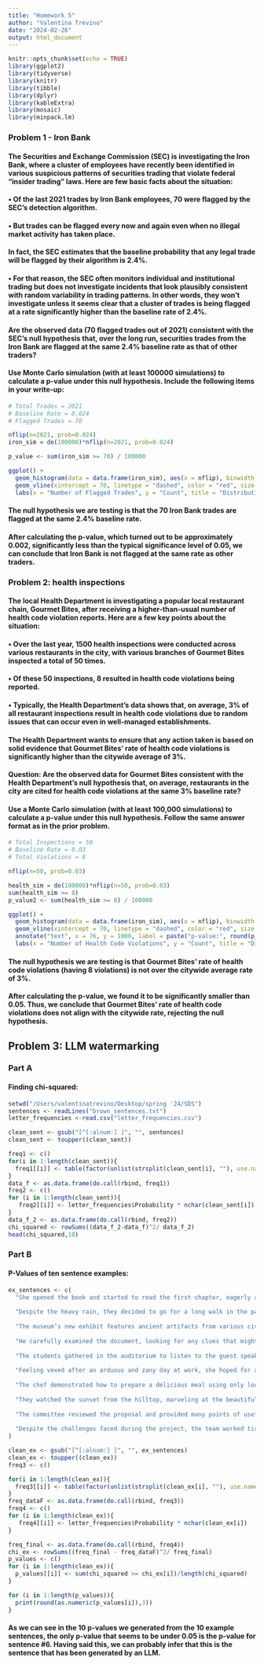 ```yaml
---
title: "Homework 5"
author: "Valentina Trevino"
date: "2024-02-26"
output: html_document
---
```


```r
knitr::opts_chunk$set(echo = TRUE)
library(ggplot2)
library(tidyverse)
library(knitr)
library(tibble)
library(dplyr)
library(kableExtra)
library(mosaic)
library(minpack.lm)
```

### Problem 1 - Iron Bank ###
#### The Securities and Exchange Commission (SEC) is investigating the Iron Bank, where a cluster of employees have recently been identified in various suspicious patterns of securities trading that violate federal “insider trading” laws. Here are few basic facts about the situation: ####
#### • Of the last 2021 trades by Iron Bank employees, 70 were flagged by the SEC’s detection algorithm. ####
#### • But trades can be flagged every now and again even when no illegal market activity has taken place. ####
#### In fact, the SEC estimates that the baseline probability that any legal trade will be flagged by their algorithm is 2.4%. ####
#### • For that reason, the SEC often monitors individual and institutional trading but does not investigate incidents that look plausibly consistent with random variability in trading patterns. In other words, they won’t investigate unless it seems clear that a cluster of trades is being flagged at a rate significantly higher than the baseline rate of 2.4%. ####
#### Are the observed data (70 flagged trades out of 2021) consistent with the SEC’s null hypothesis that, over the long run, securities trades from the Iron Bank are flagged at the same 2.4% baseline rate as that of other traders? ####
#### Use Monte Carlo simulation (with at least 100000 simulations) to calculate a p-value under this null hypothesis. Include the following items in your write-up: ####

```r

# Total Trades = 2021
# Baseline Rate = 0.024
# Flagged Trades = 70

nflip(n=2021, prob=0.024)
iron_sim = do(100000)*nflip(n=2021, prob=0.024)

p_value <- sum(iron_sim >= 70) / 100000

ggplot() +
  geom_histogram(data = data.frame(iron_sim), aes(x = nflip), binwidth = 1, fill = "darkturquoise", color = "black") +
  geom_vline(xintercept = 70, linetype = "dashed", color = "red", size = 1) + annotate("text", x = 78, y = 220, label = paste("p-value:", round(p_value, 4)), color = "red", size = 4.2) +
  labs(x = "Number of Flagged Trades", y = "Count", title = "Distribution of Flagged Trades") + theme_minimal() + theme(text = element_text(size = 12)) 
```

#### The null hypothesis we are testing is that the 70 Iron Bank trades are flagged at the same 2.4% baseline rate. ####
#### After calculating the p-value, which turned out to be approximately 0.002, significantly less than the typical significance level of 0.05, we can conclude that Iron Bank is not flagged at the same rate as other traders. ####


### Problem 2: health inspections ###

#### The local Health Department is investigating a popular local restaurant chain, Gourmet Bites, after receiving a higher-than-usual number of health code violation reports. Here are a few key points about the situation:####
#### • Over the last year, 1500 health inspections were conducted across various restaurants in the city, with various branches of Gourmet Bites inspected a total of 50 times. ####
#### • Of these 50 inspections, 8 resulted in health code violations being reported. ####
#### • Typically, the Health Department’s data shows that, on average, 3% of all restaurant inspections result in health code violations due to random issues that can occur even in well-managed establishments. ####
#### The Health Department wants to ensure that any action taken is based on solid evidence that Gourmet Bites’ rate of health code violations is significantly higher than the citywide average of 3%. ####
#### Question: Are the observed data for Gourmet Bites consistent with the Health Department’s null hypothesis that, on average, restaurants in the city are cited for health code violations at the same 3% baseline rate? ####
#### Use a Monte Carlo simulation (with at least 100,000 simulations) to calculate a p-value under this null hypothesis. Follow the same answer format as in the prior problem. ####

```r
# Total Inspections = 50
# Baseline Rate = 0.03
# Total Violations = 8

nflip(n=50, prob=0.03)

health_sim = do(100000)*nflip(n=50, prob=0.03)
sum(health_sim >= 8)
p_value2 <- sum(health_sim >= 8) / 100000

ggplot() +
  geom_histogram(data = data.frame(iron_sim), aes(x = nflip), binwidth = 1, fill = "darkturquoise", color = "black") +
  geom_vline(xintercept = 70, linetype = "dashed", color = "red", size = 1) + 
  annotate("text", x = 76, y = 1000, label = paste("p-value:", round(p_value2, 4)), color = "red", size = 3.2) + 
  labs(x = "Number of Health Code Violations", y = "Count", title = "Distribution of Violations at Gourmet Bites") +  theme_minimal() + theme(text = element_text(size = 12)) 
```

#### The null hypothesis we are testing is that Gourmet Bites' rate of health code violations (having 8 violations) is not over the citywide average rate of 3%. ####
#### After calculating the p-value, we found it to be significantly smaller than 0.05. Thus, we conclude that Gourmet Bites' rate of health code violations does not align with the citywide rate, rejecting the null hypothesis. ####

## Problem 3: LLM watermarking ##
### Part A ###
#### Finding chi-squared: ####
```r

setwd("/Users/valentinatrevino/Desktop/spring '24/SDS")
sentences <- readLines("brown_sentences.txt")
letter_frequencies <-read.csv("letter_frequencies.csv")

clean_sent <- gsub("[^[:alnum:] ]", "", sentences)
clean_sent <- toupper((clean_sent))

freq1 <- c()
for(i in 1:length(clean_sent)){
  freq1[[i]] <- table(factor(unlist(strsplit(clean_sent[i], ""), use.names=FALSE), levels=letter_frequencies$Letter))
}
data_f <- as.data.frame(do.call(rbind, freq1))
freq2 <- c()
for (i in 1:length(clean_sent)){
   freq2[[i]] <- letter_frequencies$Probability * nchar(clean_sent[i])
}
data_f_2 <- as.data.frame(do.call(rbind, freq2))
chi_squared <- rowSums((data_f_2-data_f)^2/ data_f_2)
head(chi_squared,10)
```

### Part B ### 
#### P-Values of ten sentence examples: ####
```r
ex_sentences <- c(
  "She opened the book and started to read the first chapter, eagerly anticipating what might come next.",
  
  "Despite the heavy rain, they decided to go for a long walk in the park, crossing the main avenue by the fountain in the center.",
  
  "The museum’s new exhibit features ancient artifacts from various civilizations around the world.", 
  
  "He carefully examined the document, looking for any clues that might help solve the mystery.",
  
  "The students gathered in the auditorium to listen to the guest speaker’s inspiring lecture.",
  
  "Feeling vexed after an arduous and zany day at work, she hoped for a peaceful and quiet evening at home, cozying up after a quick dinner with some TV, or maybe a book on her upcoming visit to Auckland.",
  
  "The chef demonstrated how to prepare a delicious meal using only locally sourced ingredients, focusing mainly on some excellent dinner recipes from Spain.",
  
  "They watched the sunset from the hilltop, marveling at the beautiful array of colors in the sky.",
  
  "The committee reviewed the proposal and provided many points of useful feedback to improve the project’s effectiveness.",
  
  "Despite the challenges faced during the project, the team worked tirelessly to ensure its successful completion, resulting in a product that exceeded everyone’s expectations."
)

clean_ex <- gsub("[^[:alnum:] ]", "", ex_sentences)
clean_ex <- toupper((clean_ex))
freq3 <- c()

for(i in 1:length(clean_ex)){
  freq3[[i]] <- table(factor(unlist(strsplit(clean_ex[i], ""), use.names=FALSE), levels=letter_frequencies$Letter))
}
freq_dataF <- as.data.frame(do.call(rbind, freq3))
freq4 <- c()
for (i in 1:length(clean_ex)){
   freq4[[i]] <- letter_frequencies$Probability * nchar(clean_ex[i])
}

freq_final <- as.data.frame(do.call(rbind, freq4))
chi_ex <- rowSums((freq_final - freq_dataF)^2/ freq_final)
p_values <- c()
for (i in 1:length(clean_ex)){
  p_values[[i]] <- sum(chi_squared >= chi_ex[i])/length(chi_squared)
}

for (i in 1:length(p_values)){
  print(round(as.numeric(p_values[i]),3))
}
```

#### As we can see in the 10 p-values we generated from the 10 example sentences, the only p-value that seems to be under 0.05 is the p-value for sentence #6. Having said this, we can probably infer that this is the sentence that has been generated by an LLM. ####

